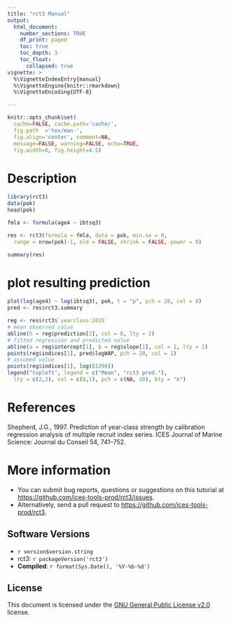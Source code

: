 ```yaml
---
title: "rct3 Manual"
output: 
  html_document:
    number_sections: TRUE
    df_print: paged
    toc: true
    toc_depth: 3
    toc_float:
      collapsed: true
vignette: >
  %\VignetteIndexEntry{manual}
  %\VignetteEngine{knitr::rmarkdown}
  %\VignetteEncoding{UTF-8}

---
```


```r
knitr::opts_chunk$set(
  cache=FALSE, cache.path='cache/',
  fig.path  ='tex/man-',
  fig.align='center', comment=NA,
  message=FALSE, warning=FALSE, echo=TRUE,
  fig.width=6, fig.height=4.5)
```


# Description

```r
library(rct3)
data(pok)
head(pok)
```

```r
fmla <- formula(age4 ~ ibtsq3)

res <- rct3(formula = fmla, data = pok, min.se = 0,
  range = nrow(pok)-1, old = FALSE, shrink = FALSE, power = 0)

summary(res)
```


# plot resulting prediction
```r
plot(log(age4) ~ log(ibtsq3), pok, t = "p", pch = 20, col = 8)
pred <- res$rct3.summary

reg <- res$rct3$`yearclass:2015`
# mean observed value
abline(h = reg$prediction[2], col = 8, lty = 2) 
# fitted regression and predicted value
abline(a = reg$intercept[1], b = reg$slope[1], col = 1, lty = 2) 
points(reg$indices[1], pred$logWAP, pch = 20, col = 1)
# assumed value
points(reg$indices[1], log(81298))
legend("topleft", legend = c("Mean", "rct3 pred."), 
  lty = c(2,2), col = c(8,1), pch = c(NA, 20), bty = "n")
```




# References

Shepherd, J.G., 1997. Prediction of year-class strength by calibration regression analysis of multiple recruit index series. ICES Journal of Marine Science: Journal du Conseil 54, 741–752.


# More information

* You can submit bug reports, questions or suggestions on this tutorial at <https://github.com/ices-tools-prod/rct3/issues>.
* Alternatively, send a pull request to <https://github.com/ices-tools-prod/rct3>.


## Software Versions

* `r version$version.string`
* rct3: `r packageVersion('rct3')`
* **Compiled**: `r format(Sys.Date(), '%Y-%b-%d')`


## License

This document is licensed under the [GNU General Public License v2.0](https://www.gnu.org/licenses/old-licenses/gpl-2.0.en.html) license.



